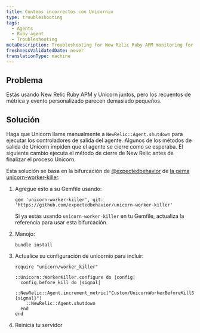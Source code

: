 ```yaml
---
title: Conteos incorrectos con Unicornio
type: troubleshooting
tags:
  - Agents
  - Ruby agent
  - Troubleshooting
metaDescription: Troubleshooting for New Relic Ruby APM monitoring for use of Unicorn when metric and custom event metrics seem too low.
freshnessValidatedDate: never
translationType: machine
---
```


## Problema

Estás usando New Relic Ruby APM y Unicorn juntos, pero los recuentos de métrica y evento personalizado parecen demasiado pequeños.

## Solución

Haga que Unicorn llame manualmente a `NewRelic::Agent.shutdown` para ejecutar los controladores de salida del agente. Algunos de los métodos de salida de Unicorn impiden que el agente se cierre como se esperaba. El siguiente cambio ejecuta el método de cierre de New Relic antes de finalizar el proceso Unicorn.

Esta solución se basa en la bifurcación de [@expectedbehavior](https://github.com/expectedbehavior) de [la gema unicorn-worker-killer](https://github.com/expectedbehavior/unicorn-worker-killer).

1. Agregue esto a su Gemfile usando:

   ```
   gem 'unicorn-worker-killer', git: 'https://github.com/expectedbehavior/unicorn-worker-killer'
   ```

   Si ya estás usando `unicorn-worker-killer` en tu Gemfile, actualiza la referencia para usar esta bifurcación.

2. Manojo:

   ```
   bundle install
   ```

3. Actualice su configuración de unicornio para incluir:

   ```
   require "unicorn/worker_killer"

   ::Unicorn::WorkerKiller.configure do |config|
     config.before_kill do |signal|
       ::NewRelic::Agent.increment_metric("Custom/UnicornWorkerBeforeKillSignal/#{signal}")
       ::NewRelic::Agent.shutdown
     end
   end
   ```

4. Reinicia tu servidor
